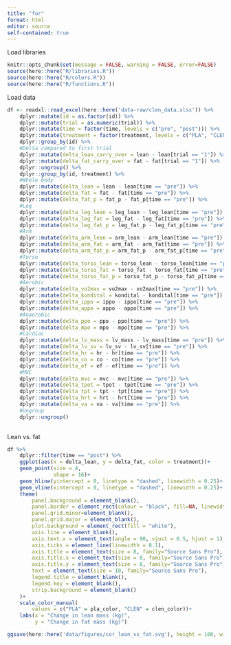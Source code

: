 ```yaml
---
title: "for"
format: html
editor: source
self-contained: true
---
```


Load libraries
```r
knitr::opts_chunk$set(message = FALSE, warning = FALSE, error=FALSE)
source(here::here("R/libraries.R"))
source(here::here("R/colors.R"))
source(here::here("R/functions.R"))
```

Load data
```r
df <- readxl::read_excel(here::here('data-raw/clen_data.xlsx')) %>% 
    dplyr::mutate(id = as.factor(id)) %>% 
    dplyr::mutate(trial = as.numeric(trial)) %>%
    dplyr::mutate(time = factor(time, levels = c("pre", "post"))) %>%
    dplyr::mutate(treatment = factor(treatment, levels = c("PLA", "CLEN"))) %>%
    dplyr::group_by(id) %>% 
    #Delta compared to first trial
    dplyr::mutate(delta_lean_carry_over = lean - lean[trial == "1"]) %>%
    dplyr::mutate(delta_fat_carry_over = fat - fat[trial == "1"]) %>%
    dplyr::ungroup() %>% 
    dplyr::group_by(id, treatment) %>% 
    #Whole body
    dplyr::mutate(delta_lean = lean - lean[time == "pre"]) %>%
    dplyr::mutate(delta_fat = fat - fat[time == "pre"]) %>% 
    dplyr::mutate(delta_fat_p = fat_p - fat_p[time == "pre"]) %>% 
    #Leg
    dplyr::mutate(delta_leg_lean = leg_lean - leg_lean[time == "pre"]) %>%
    dplyr::mutate(delta_leg_fat = leg_fat - leg_fat[time == "pre"]) %>% 
    dplyr::mutate(delta_leg_fat_p = leg_fat_p - leg_fat_p[time == "pre"]) %>% 
    #Arm
    dplyr::mutate(delta_arm_lean = arm_lean - arm_lean[time == "pre"]) %>%
    dplyr::mutate(delta_arm_fat = arm_fat - arm_fat[time == "pre"]) %>% 
    dplyr::mutate(delta_arm_fat_p = arm_fat_p - arm_fat_p[time == "pre"]) %>% 
    #Torso
    dplyr::mutate(delta_torso_lean = torso_lean - torso_lean[time == "pre"]) %>%
    dplyr::mutate(delta_torso_fat = torso_fat - torso_fat[time == "pre"]) %>% 
    dplyr::mutate(delta_torso_fat_p = torso_fat_p - torso_fat_p[time == "pre"]) %>%
    #Aerobic
    dplyr::mutate(delta_vo2max = vo2max - vo2max[time == "pre"]) %>% 
    dplyr::mutate(delta_kondital = kondital - kondital[time == "pre"]) %>% 
    dplyr::mutate(delta_ippo = ippo - ippo[time == "pre"]) %>% 
    dplyr::mutate(delta_appo = appo - appo[time == "pre"]) %>%
    #Anaerobic
    dplyr::mutate(delta_ppo = ppo - ppo[time == "pre"]) %>%
    dplyr::mutate(delta_mpo = mpo - mpo[time == "pre"]) %>%
    #Cardiac
    dplyr::mutate(delta_lv_mass = lv_mass - lv_mass[time == "pre"]) %>% 
    dplyr::mutate(delta_lv_sv = lv_sv - lv_sv[time == "pre"]) %>% 
    dplyr::mutate(delta_hr = hr - hr[time == "pre"]) %>% 
    dplyr::mutate(delta_co = co - co[time == "pre"]) %>% 
    dplyr::mutate(delta_ef = ef - ef[time == "pre"]) %>% 
    #MVC
    dplyr::mutate(delta_mvc = mvc - mvc[time == "pre"]) %>% 
    dplyr::mutate(delta_tpot = tpot - tpot[time == "pre"]) %>% 
    dplyr::mutate(delta_tpt = tpt - tpt[time == "pre"]) %>% 
    dplyr::mutate(delta_hrt = hrt - hrt[time == "pre"]) %>% 
    dplyr::mutate(delta_va = va - va[time == "pre"]) %>%
    #Ungroup
    dplyr::ungroup()
    
```

Lean vs. fat
```r
df %>% 
    dplyr::filter(time == "post") %>% 
    ggplot(aes(x = delta_lean, y = delta_fat, color = treatment))+
    geom_point(size = 4,
               shape = 16)+
    geom_hline(yintercept = 0, linetype = "dashed", linewidth = 0.25)+
    geom_vline(xintercept = 0, linetype = "dashed", linewidth = 0.25)+
    theme(
        panel.background = element_blank(),
        panel.border = element_rect(colour = "black", fill=NA, linewidth = 0.1),
        panel.grid.minor=element_blank(),
        panel.grid.major = element_blank(),
        plot.background = element_rect(fill = "white"),
        axis.line = element_blank(),
        axis.text.x = element_text(angle = 90, vjust = 0.5, hjust = 1),
        axis.ticks = element_line(linewidth = 0.1),
        axis.title = element_text(size = 8, family="Source Sans Pro"),
        axis.title.x = element_text(size = 8, family="Source Sans Pro"),
        axis.title.y = element_text(size = 8, family="Source Sans Pro"),
        text = element_text(size = 10, family="Source Sans Pro"),
        legend.title = element_blank(),
        legend.key = element_blank(),
        strip.background = element_blank()
    )+
    scale_color_manual(
        values = c("PLA" = pla_color, "CLEN" = clen_color))+
    labs(x = "Change in lean mass (kg)",
         y = "Change in fat mass (kg)")

ggsave(here::here('data/figures/cor_lean_vs_fat.svg'), height = 100, width = 200, units = "mm")
```


